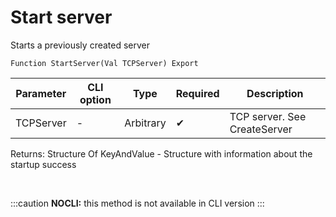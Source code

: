 ﻿---
sidebar_position: 2
---


# Start server 
 Starts a previously created server



`Function StartServer(Val TCPServer) Export`

  | Parameter | CLI option | Type | Required | Description |
  |-|-|-|-|-|
  | TCPServer | - | Arbitrary | &#x2714; | TCP server. See CreateServer |

  
  Returns:  Structure Of KeyAndValue - Structure with information about the startup success

<br/>


:::caution
**NOCLI:** this method is not available in CLI version
:::
<br/>



```bsl title="1C:Enterprise/OneScript code example"

```
 




